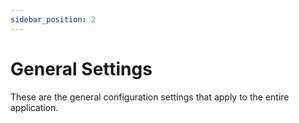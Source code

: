 ```yaml
---
sidebar_position: 2
---
```



# General Settings

These are the general configuration settings that apply to the entire application.

<GeneralSettings/>